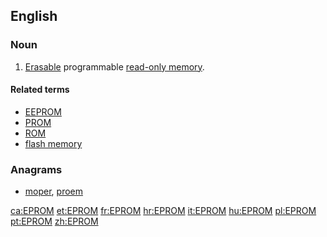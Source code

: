 ==English==
{{wikipedia}}

===Noun===
{{en-noun}}

# {{context|electronics|lang=en}} [[erasable|Erasable]] programmable [[read-only memory]].

====Related terms====
* [[EEPROM]]
* [[PROM]]
* [[ROM]]
* [[flash memory]]

===Anagrams===
* [[moper#English|moper]], [[proem#English|proem]]

[[ca:EPROM]]
[[et:EPROM]]
[[fr:EPROM]]
[[hr:EPROM]]
[[it:EPROM]]
[[hu:EPROM]]
[[pl:EPROM]]
[[pt:EPROM]]
[[zh:EPROM]]